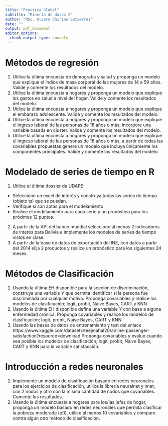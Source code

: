 ```yaml
---
title: "Práctica Global"
subtitle: "Minería de datos 2"
author: "MSc. Alvaro Chirino Gutierrez"
date: ""
output: pdf_document
editor_options: 
  chunk_output_type: console
---
```


# Métodos de regresión

1. Utilice la última encuesta de demografía y salud y proponga un modelo que explique el índice de masa corporal de las mujeres de 14 a 59 años. Valide y comente los resultados del modelo.
2. Utilice la última encuesta a hogares y proponga un modelo que explique los gastos en salud a nivel del hogar. Valide y comente los resultados del modelo.
3. Utilice la última encuesta a hogares y proponga un modelo que explique el embarazo adolescente. Valide y comente los resultados del modelo.
4. Utilice la última encuesta a hogares y proponga un modelo que explique el ingreso laboral de las personas de 18 años o más, incorpore una variable basada en cluster. Valide y comente los resultados del modelo.
5. Utilice la última encuesta a hogares y proponga un modelo que explique el ingreso laboral de las personas de 18 años o más, a partir de todas las covariables propuestas genere un modelo que incluya únicamente los componentes principales. Valide y comente los resultados del modelo.

# Modelado de series de tiempo en R

1. Utilice el última dossier de UDAPE:
  + Seleccione un excel de interés y construya todas las series de tiempo (objeto ts) que se puedan. 
  + Verifique si son aptas para el modelamiento
  + Realice el modelamiento para cada serie y un pronóstico para los próximos 12 puntos.
2. A partir de la API del banco mundial seleccione al menos 2 indicadores de interés para Bolivia e implemente los modelos de series de tiempo vistos en clase. 
3. A partir de la base de datos de exportación del INE, con datos a partir del 2014 elija 2 productos y realice un pronóstico para los siguientes 24 meses.

# Métodos de Clasificación

1. Usando la última EH disponible para la sección de discriminación, construya una variable $Y$ que permita identificar si la persona fue discriminada por cualquier motivo. Proponga covariables y realice los modelos de clasificación; logit, probit, Naive Bayes, CART y KNN
2. Usando la última EH disponible defina una variable $Y$ con base a alguna enfermedad crónica. Proponga covariables y realice los modelos de clasificación; logit, probit, Naive Bayes, CART y KNN
3. Usando las bases de datos de entrenamiento y test del enlace https://www.kaggle.com/datasets/teejmahal20/airline-passenger-satisfaction?resource=download Proponga covariables y evalue cuando sea posible los modelos de clasificación; logit, probit, Naive Bayes, CART y KNN para la variable satisfacción.

# Introducción a redes neuronales

1. Implemente un modelo de clasificación basado en redes neuronales para los ejercicios de clasificación, utilice la librería neuralnet y nnet, con 2 nodos y otro con la misma cantidad de nodos que covariables. Comente los resultados.
2. Usando la última encuesta a hogares para los/las jefes de hogar, proponga un modelo basado en redes neuronales que permita clasificar la pobreza moderada (p0), utilice al menos 10 covariables y compare contra algún otro método de clasificación. 
